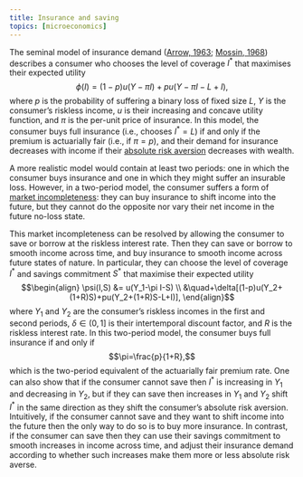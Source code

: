 ```yaml
---
title: Insurance and saving
topics: [microeconomics]
---
```


The seminal model of insurance demand ([Arrow, 1963](https://www.jstor.org/stable/1812044); [Mossin, 1968](https://www.jstor.org/stable/1830049)) describes a consumer who chooses the level of coverage $I^*$ that maximises their expected utility
$$\phi(I)=(1-p)u(Y-\pi I)+pu(Y-\pi I-L+I),$$
where
$p$ is the probability of suffering a binary loss of fixed size $L$,
$Y$ is the consumer's riskless income,
$u$ is their increasing and concave utility function,
and $\pi$ is the per-unit price of insurance.
In this model, the consumer buys full insurance (i.e., chooses $I^*=L$) if and only if the premium is actuarially fair (i.e., if $\pi=p$), and their demand for insurance decreases with income if their [absolute risk aversion](https://en.wikipedia.org/wiki/Risk_aversion#Absolute_risk_aversion) decreases with wealth.

A more realistic model would contain at least two periods:
one in which the consumer buys insurance and
one in which they might suffer an insurable loss.
However, in a two-period model, the consumer suffers a form of [market incompleteness](https://en.wikipedia.org/wiki/Incomplete_markets):
they can buy insurance to shift income into the future, but they cannot do the opposite nor vary their net income in the future no-loss state.

This market incompleteness can be resolved by allowing the consumer to save or borrow at the riskless interest rate.
Then they can save or borrow to smooth income across time, and buy insurance to smooth income across future states of nature.
In particular, they can choose the level of coverage $I^*$ and savings commitment $S^*$ that maximise their expected utility
$$\begin{align}
\psi(I,S)
&= u(Y_1-\pi I-S) \\
&\quad+\delta[(1-p)u(Y_2+(1+R)S)+pu(Y_2+(1+R)S-L+I)],
\end{align}$$
where
$Y_1$ and $Y_2$ are the consumer's riskless incomes in the first and second periods,
$\delta\in(0,1]$ is their intertemporal discount factor, and
$R$ is the riskless interest rate.
In this two-period model, the consumer buys full insurance if and only if
$$\pi=\frac{p}{1+R},$$
which is the two-period equivalent of the actuarially fair premium rate.
One can also show that
if the consumer cannot save then $I^*$ is increasing in $Y_1$ and decreasing in $Y_2$, but
if they can save then increases in $Y_1$ and $Y_2$ shift $I^*$ in the same direction as they shift the consumer's absolute risk aversion.
Intuitively, if the consumer cannot save and they want to shift income into the future then the only way to do so is to buy more insurance.
In contrast, if the consumer can save then they can use their savings commitment to smooth increases in income across time, and adjust their insurance demand according to whether such increases make them more or less absolute risk averse.
